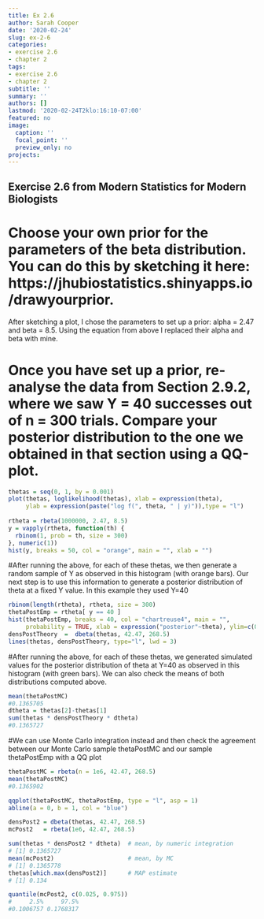 ```yaml
--- 
title: Ex 2.6
author: Sarah Cooper
date: '2020-02-24'
slug: ex-2-6
categories: 
- exercise 2.6
- chapter 2
tags: 
- exercise 2.6
- chapter 2
subtitle: ''
summary: ''
authors: []
lastmod: '2020-02-24T2klo:16:10-07:00'
featured: no
image:
  caption: ''
  focal_point: ''
  preview_only: no
projects:
---
```


## Exercise 2.6 from Modern Statistics for Modern Biologists
# Choose your own prior for the parameters of the beta distribution. You can do this by sketching it here: https://jhubiostatistics.shinyapps.io/drawyourprior. 

After sketching a plot, I chose the parameters to set up a prior: alpha = 2.47 and beta = 8.5. Using the equation from above I replaced their alpha and beta with mine.

# Once you have set up a prior, re-analyse the data from Section 2.9.2, where we saw Y = 40 successes out of n = 300 trials. Compare your posterior distribution to the one we obtained in that section using a QQ-plot. 


```r
thetas = seq(0, 1, by = 0.001)
plot(thetas, loglikelihood(thetas), xlab = expression(theta),
     ylab = expression(paste("log f(", theta, " | y)")),type = "l")
     
rtheta = rbeta(1000000, 2.47, 8.5)
y = vapply(rtheta, function(th) {
  rbinom(1, prob = th, size = 300)
}, numeric(1))
hist(y, breaks = 50, col = "orange", main = "", xlab = "")
```

#After running the above, for each of these thetas, we then generate a random sample of Y as observed in this histogram (with orange bars). Our next step is to use this information to generate a posterior distribution of theta at a fixed Y value. In this example they used Y=40

```r
rbinom(length(rtheta), rtheta, size = 300)
thetaPostEmp = rtheta[ y == 40 ]
hist(thetaPostEmp, breaks = 40, col = "chartreuse4", main = "",
     probability = TRUE, xlab = expression("posterior"~theta), ylim=c(0,40))
densPostTheory  =  dbeta(thetas, 42.47, 268.5)
lines(thetas, densPostTheory, type="l", lwd = 3)
```

#After running the above, for each of these thetas, we generated simulated values for the posterior distribution of theta at Y=40 as observed in this histogram (with green bars). We can also check the means of both distributions computed above.

```r
mean(thetaPostMC)
#0.1365705
dtheta = thetas[2]-thetas[1]
sum(thetas * densPostTheory * dtheta)
#0.1365727

```

#We can use Monte Carlo integration instead and then check the agreement between our Monte Carlo sample thetaPostMC and our sample thetaPostEmp with a QQ plot
```r
thetaPostMC = rbeta(n = 1e6, 42.47, 268.5)
mean(thetaPostMC)
#0.1365902

qqplot(thetaPostMC, thetaPostEmp, type = "l", asp = 1)
abline(a = 0, b = 1, col = "blue")

densPost2 = dbeta(thetas, 42.47, 268.5)
mcPost2   = rbeta(1e6, 42.47, 268.5)

sum(thetas * densPost2 * dtheta)  # mean, by numeric integration
# [1] 0.1365727
mean(mcPost2)                     # mean, by MC
# [1] 0.1365778
thetas[which.max(densPost2)]      # MAP estimate
# [1] 0.134

quantile(mcPost2, c(0.025, 0.975))
#     2.5%     97.5% 
#0.1006757 0.1768317 
```

